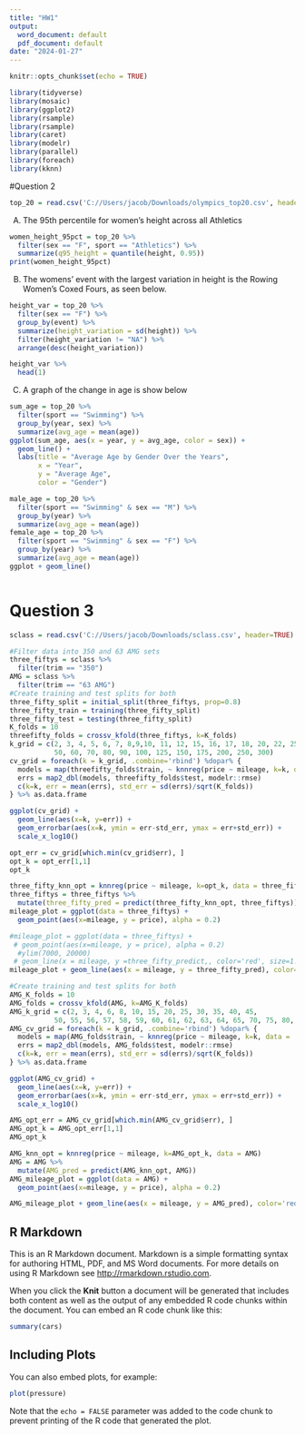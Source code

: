 ```yaml
---
title: "HW1"
output:
  word_document: default
  pdf_document: default
date: "2024-01-27"
---
```


```r
knitr::opts_chunk$set(echo = TRUE)
```

```r
library(tidyverse)
library(mosaic)
library(ggplot2)
library(rsample)
library(rsample)
library(caret)
library(modelr)
library(parallel)
library(foreach)
library(kknn)
```

#Question 2

```r
top_20 = read.csv('C://Users/jacob/Downloads/olympics_top20.csv', header=TRUE)
```
A)
The 95th percentile for women's height across all Athletics 
```r
women_height_95pct = top_20 %>%
  filter(sex == "F", sport == "Athletics") %>%
  summarize(q95_height = quantile(height, 0.95))
print(women_height_95pct)
```

B)  The womens' event with the largest variation in height is the Rowing Women's Coxed Fours, as seen below.

```r
height_var = top_20 %>%
  filter(sex == "F") %>%
  group_by(event) %>%
  summarize(height_variation = sd(height)) %>%
  filter(height_variation != "NA") %>%
  arrange(desc(height_variation))
```

```r
height_var %>%
  head(1)
```

C) A graph of the change in age is show below
```r
sum_age = top_20 %>%
  filter(sport == "Swimming") %>%
  group_by(year, sex) %>%
  summarize(avg_age = mean(age))
ggplot(sum_age, aes(x = year, y = avg_age, color = sex)) +
  geom_line() +
  labs(title = "Average Age by Gender Over the Years",
       x = "Year",
       y = "Average Age",
       color = "Gender")
```

```r
male_age = top_20 %>%
  filter(sport == "Swimming" & sex == "M") %>%
  group_by(year) %>%
  summarize(avg_age = mean(age))
female_age = top_20 %>%
  filter(sport == "Swimming" & sex == "F") %>%
  group_by(year) %>%
  summarize(avg_age = mean(age))
ggplot + geom_line()
```

```r

```
# Question 3
```r
sclass = read.csv('C://Users/jacob/Downloads/sclass.csv', header=TRUE)

#Filter data into 350 and 63 AMG sets
three_fiftys = sclass %>%
  filter(trim == "350")
AMG = sclass %>%
  filter(trim == "63 AMG")
#Create training and test splits for both
three_fifty_split = initial_split(three_fiftys, prop=0.8)
three_fifty_train = training(three_fifty_split)
three_fifty_test = testing(three_fifty_split)
K_folds = 10
threefifty_folds = crossv_kfold(three_fiftys, k=K_folds)
k_grid = c(2, 3, 4, 5, 6, 7, 8,9,10, 11, 12, 15, 16, 17, 18, 20, 22, 25, 27, 30, 32, 35, 37, 40, 45,
           50, 60, 70, 80, 90, 100, 125, 150, 175, 200, 250, 300)
cv_grid = foreach(k = k_grid, .combine='rbind') %dopar% {
  models = map(threefifty_folds$train, ~ knnreg(price ~ mileage, k=k, data = ., use.all=FALSE))
  errs = map2_dbl(models, threefifty_folds$test, modelr::rmse)
  c(k=k, err = mean(errs), std_err = sd(errs)/sqrt(K_folds))
} %>% as.data.frame
```

```r
ggplot(cv_grid) + 
  geom_line(aes(x=k, y=err)) + 
  geom_errorbar(aes(x=k, ymin = err-std_err, ymax = err+std_err)) + 
  scale_x_log10()
```
```r
opt_err = cv_grid[which.min(cv_grid$err), ]
opt_k = opt_err[1,1]
opt_k
```
```r
three_fifty_knn_opt = knnreg(price ~ mileage, k=opt_k, data = three_fiftys)
three_fiftys = three_fiftys %>% 
  mutate(three_fifty_pred = predict(three_fifty_knn_opt, three_fiftys))
mileage_plot = ggplot(data = three_fiftys) +
  geom_point(aes(x=mileage, y = price), alpha = 0.2)
```

```r
#mileage_plot = ggplot(data = three_fiftys) +
 # geom_point(aes(x=mileage, y = price), alpha = 0.2) 
  #ylim(7000, 20000) 
 # geom_line(x = mileage, y =three_fifty_predict,, color='red', size=1.5 )
mileage_plot + geom_line(aes(x = mileage, y = three_fifty_pred), color='red', size=1.5)

```

```r
#Create training and test splits for both
AMG_K_folds = 10
AMG_folds = crossv_kfold(AMG, k=AMG_K_folds)
AMG_k_grid = c(2, 3, 4, 6, 8, 10, 15, 20, 25, 30, 35, 40, 45,
           50, 55, 56, 57, 58, 59, 60, 61, 62, 63, 64, 65, 70, 75, 80, 85, 90, 100, 125, 150, 175, 200, 250, 300)
AMG_cv_grid = foreach(k = k_grid, .combine='rbind') %dopar% {
  models = map(AMG_folds$train, ~ knnreg(price ~ mileage, k=k, data = ., use.all=FALSE))
  errs = map2_dbl(models, AMG_folds$test, modelr::rmse)
  c(k=k, err = mean(errs), std_err = sd(errs)/sqrt(K_folds))
} %>% as.data.frame
```

```r
ggplot(AMG_cv_grid) + 
  geom_line(aes(x=k, y=err)) + 
  geom_errorbar(aes(x=k, ymin = err-std_err, ymax = err+std_err)) + 
  scale_x_log10()
```

```r
AMG_opt_err = AMG_cv_grid[which.min(AMG_cv_grid$err), ]
AMG_opt_k = AMG_opt_err[1,1]
AMG_opt_k
```

```r
AMG_knn_opt = knnreg(price ~ mileage, k=AMG_opt_k, data = AMG)
AMG = AMG %>% 
  mutate(AMG_pred = predict(AMG_knn_opt, AMG))
AMG_mileage_plot = ggplot(data = AMG) +
  geom_point(aes(x=mileage, y = price), alpha = 0.2)
```

```r

AMG_mileage_plot + geom_line(aes(x = mileage, y = AMG_pred), color='red', size=1.5)

```

## R Markdown

This is an R Markdown document. Markdown is a simple formatting syntax for authoring HTML, PDF, and MS Word documents. For more details on using R Markdown see <http://rmarkdown.rstudio.com>.

When you click the **Knit** button a document will be generated that includes both content as well as the output of any embedded R code chunks within the document. You can embed an R code chunk like this:

```r
summary(cars)
```

## Including Plots

You can also embed plots, for example:

```r
plot(pressure)
```

Note that the `echo = FALSE` parameter was added to the code chunk to prevent printing of the R code that generated the plot.
